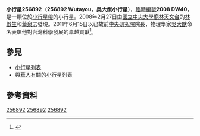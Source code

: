 {{Infobox planet
| bgcolour = #FFFFC0
| name = 吳大猷（Wutayou）
| symbol = 
| image = 
| caption = 
| discovery = yes
| discovery_ref = 
| discoverer = [[林啟生|林啟生]]、[[葉泉志|葉泉志]]
| discovery_site = [[鹿林天文台|鹿林天文台]] 
| discovered = 2008年2月27日
| designations = yes
| mp_name = 吳大猷（小行星256892，256892 Wutayou）
| named_after = [[吳大猷|吳大猷]]
| alt_names = '''2008 DW40'''
| mp_category = [[小行星帶|主帶]]
| orbit_ref = <ref>{{Cite web |url=http://ssd.jpl.nasa.gov/sbdb.cgi?sstr=256892 |title=256892 Wutayou (2008 DW40) |access-date=2012-01-17 |archive-date=2021-07-24 |archive-url=https://web.archive.org/web/20210724105408/https://ssd.jpl.nasa.gov/sbdb.cgi?sstr=256892 |dead-url=no }}</ref>
| epoch = 2012年3月14日
| aphelion = {{convert|2.6627171|AU|km|3|abbr=on|lk=out}}
| perihelion = {{convert|2.0386729|AU|km|3|abbr=on}}
| semimajor = {{convert|2.3506950 |AU|km|3|abbr=on}}
| eccentricity = 0.1327361 
| period = 1316.4151077 [[日|日]]<br />3.60 [[儒略年|儒略年]]
| avg_speed = 
| inclination = 2.88442°
| asc_node = 38.12205°
| mean_anomaly = 42.20067°
| arg_peri = 131.90734°
| satellites = 
| physical_characteristics = yes
| dimensions = 
| mass = 
| density = 
| surface_grav = 
| escape_velocity = 
| sidereal_day = 
| axial_tilt = 
| pole_ecliptic_lat = 
| pole_ecliptic_lon = 
| albedo = 
| temperatures= 
| temp_name1 = 
| mean_temp_1 = 
| max_temp_1 = 
| temp_name2 = 
| max_temp_2 = 
| spectral_type = 
| abs_magnitude = 16.9
}}

'''小行星256892'''（'''256892 Wutayou'''，'''吳大猷小行星'''），[[天文學臨時編號|臨時編號]]'''2008 DW40'''，是一顆位於[[小行星帶|小行星帶]]的小行星。2008年2月27日由[[國立中央大學|國立中央大學]][[鹿林天文台|鹿林天文台]]的[[林啟生|林啟生]]和[[葉泉志|葉泉志]]發現。2011年6月15日以已故前[[中央研究院|中央研究院]]院長，物理學家[[吳大猷|吳大猷]]命名表彰他對台灣科學發展的卓越貢獻<ref>
{{Cite web |url=http://life.chinatimes.com/2009Cti/Channel/Life/life-article/0,5047,11051801+112012011800073,00.html |title=中大發現小行星 以吳大猷命名 |access-date=2012-01-17 |archive-url=https://archive.is/20120710220841/http://life.chinatimes.com/2009Cti/Channel/Life/life-article/0,5047,11051801+112012011800073,00.html |archive-date=2012-07-10 |dead-url=yes }} {{webarchive|url=https://archive.is/20120710220841/http://life.chinatimes.com/2009Cti/Channel/Life/life-article/0,5047,11051801+112012011800073,00.html |date=2012-07-10 }}
</ref>。

== 參見 ==
* [[小行星列表|小行星列表]]
* [[與華人有關的小行星列表|與華人有關的小行星列表]]

== 參考資料 ==
{{Reflist}}
<references/>

{{Minor Planet Number|[[小行星256891|小行星256891]]|[[小行星256893|小行星256893]]}}
{{小天體}}

{{Beltasteroid-stub}}
[[Category:小行星带天体|256892]]
[[Category:以人名命名的小行星|256892]]
[[Category:2008年发现的小行星|256892]]